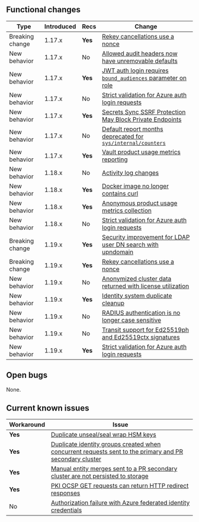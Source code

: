 ## Functional changes

Type            | Introduced | Recs | Change
--------------- | ---------- | --------------- | -------
Breaking change | 1.17.x     | **Yes**         | [Rekey cancellations use a nonce](/vault/docs/v1.17.x/updates/important-changes#rekey-cancel-nonce)
New behavior    | 1.17.x     | No              | [Allowed audit headers now have unremovable defaults](/vault/docs/v1.17.x/updates/important-changes#audit-headers)
New behavior    | 1.17.x     | **Yes**         | [JWT auth login requires `bound_audiences` parameter on role](/vault/docs/v1.17.x/updates/important-changes#jwt-auth-login-requires-bound-audiences-on-the-role)
New behavior    | 1.17.x     | No              | [Strict validation for Azure auth login requests](/vault/docs/v1.17.x/updates/important-changes#strict-azure)
New behavior    | 1.17.x     | **Yes**         | [Secrets Sync SSRF Protection May Block Private Endpoints](/vault/docs/v1.17.x/updates/important-changes#secrets-sync-ssrf-protection-may-block-private-endpoints)
New behavior    | 1.17.x     | No              | [Default report months deprecated for `sys/internal/counters`](/vault/docs/v1.17.x/updates/important-changes#activity-log-changes)
New behavior    | 1.17.x     | **Yes**         | [Vault product usage metrics reporting](/vault/docs/v1.17.x/updates/important-changes#product-usage-reporting)
New behavior    | 1.18.x     | No              | [Activity log changes](/vault/docs/v1.18.x/updates/important-changes#default-activity-log-querying-period)
New behavior    | 1.18.x     | **Yes**         | [Docker image no longer contains curl](/vault/docs/v1.18.x/updates/important-changes#docker-image-no-longer-contains-curl)
New behavior    | 1.18.x     | **Yes**         | [Anonymous product usage metrics collection](/vault/docs/v1.18.x/updates/important-changes#product-usage-reporting)
New behavior    | 1.18.x     | No              | [Strict validation for Azure auth login requests](/vault/docs/v1.18.x/updates/important-changes#azure-auth-plugin-requires-resource_group_name-vm_name-and-vmss_name-to-match-the-jwt-claims-on-login)
Breaking change | 1.19.x     | **Yes**         | [Security improvement for LDAP user DN search with upndomain](/vault/docs/v1.19.x/updates/important-changes#ldap)
Breaking change | 1.19.x     | **Yes**         | [Rekey cancellations use a nonce](/vault/docs/v1.20.x/updates/important-changes#rekey-cancel-nonce)
New behavior    | 1.19.x     | No              | [Anonymized cluster data returned with license utilization](/vault/docs/v1.19.x/updates/important-changes#anon-data)
New behavior    | 1.19.x     | **Yes**         | [Identity system duplicate cleanup](/vault/docs/v1.19.x/updates/important-changes#dedupe)
New behavior    | 1.19.x     | No              | [RADIUS authentication is no longer case sensitive](/vault/docs/v1.19.x/updates/important-changes#case-sensitive)
New behavior    | 1.19.x     | No              | [Transit support for Ed25519ph and Ed25519ctx signatures](/vault/docs/v1.19.x/updates/important-changes#ed25519)
New behavior    | 1.19.x     | **Yes**         | [Strict validation for Azure auth login requests](/vault/docs/v1.19.x/updates/important-changes#strict-azure)

## Open bugs

None.

## Current known issues

Workaround | Issue
---------- | -----
**Yes**    | [Duplicate unseal/seal wrap HSM keys](/vault/docs/v1.17.x/updates/important-changes#seal-seal-wrapped-duplicate-hsm-keys)
**Yes**    | [Duplicate identity groups created when concurrent requests sent to the primary and PR secondary cluster](/vault/docs/v1.17.x/updates/important-changes#duplicate-identity-groups-created-when-concurrent-requests-sent-to-the-primary-and-pr-secondary-cluster)
**Yes**    | [Manual entity merges sent to a PR secondary cluster are not persisted to storage](/vault/docs/v1.17.x/updates/important-changes#manual-entity-merges-sent-to-a-pr-secondary-cluster-are-not-persisted-to-storage)
**Yes**    | [PKI OCSP GET requests can return HTTP redirect responses](/vault/docs/v1.17.x/updates/important-changes#pki-ocsp)
No         | [Authorization failure with Azure federated identity credentials](/vault/docs/v1.17.x/updates/important-changes#authorization-failures-using-azure-federated-identity-credentials)